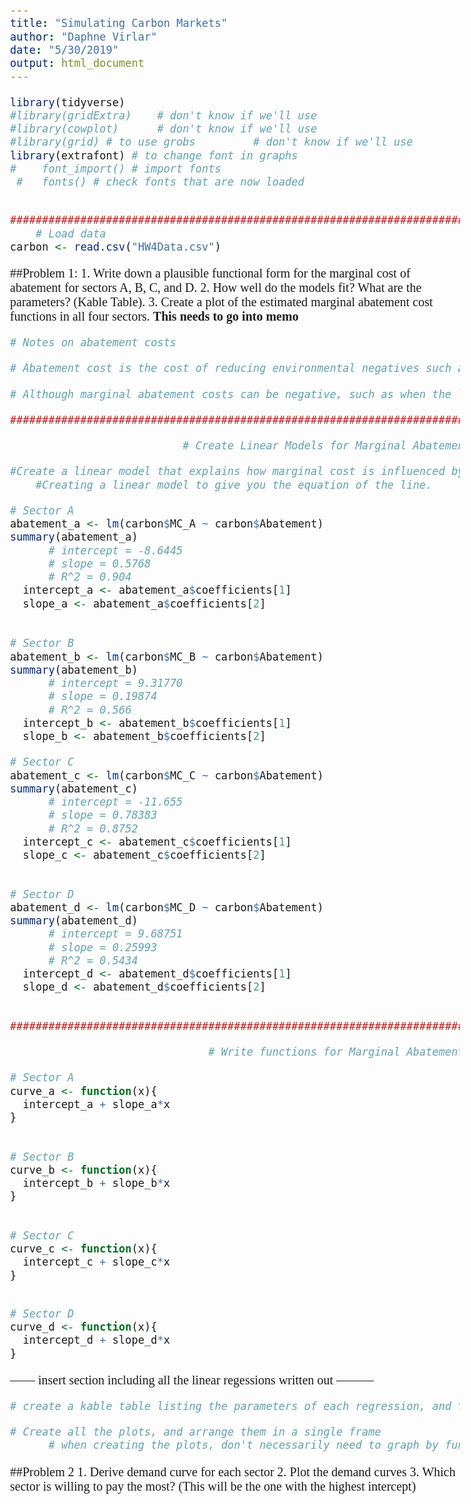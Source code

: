 ```yaml
---
title: "Simulating Carbon Markets"
author: "Daphne Virlar"
date: "5/30/2019"
output: html_document
---
```



<style type="text/css">

h1.title {
  text-align: center;
  font-family: "Times New Roman", Times, serif;
}
h4.author {
  font-family: "Times New Roman", Times, serif;
  text-align: center;
  font-size: 26px;
}
h4.date { 
  font-family: "Times New Roman", Times, serif;
  text-align: center;
}

body {
font-family: "Times New Roman", Times, serif;
font-size: 20px;
}
</style>



```r

library(tidyverse)
#library(gridExtra)    # don't know if we'll use
#library(cowplot)      # don't know if we'll use
#library(grid) # to use grobs         # don't know if we'll use
library(extrafont) # to change font in graphs 
#    font_import() # import fonts
 #   fonts() # check fonts that are now loaded 


###########################################################################################################
    # Load data
carbon <- read.csv("HW4Data.csv")

```



##Problem 1:
1. Write down a plausible functional form for the marginal cost of abatement for sectors A, B, C, and D. 
2. How well do the models fit? What are the parameters? (Kable Table).
3. Create a plot of the estimated marginal abatement cost functions in all four sectors. **This needs to go into memo**
```r
# Notes on abatement costs

# Abatement cost is the cost of reducing environmental negatives such as pollution. 

# Although marginal abatement costs can be negative, such as when the low carbon option is cheaper than the business-as-usual option, marginal abatement costs often rise steeply as more pollution is reduced.

############################################################################################################

                           # Create Linear Models for Marginal Abatement Cost Curve

#Create a linear model that explains how marginal cost is influenced by abatement
    #Creating a linear model to give you the equation of the line.

# Sector A
abatement_a <- lm(carbon$MC_A ~ carbon$Abatement)
summary(abatement_a)
      # intercept = -8.6445
      # slope = 0.5768
      # R^2 = 0.904
  intercept_a <- abatement_a$coefficients[1]
  slope_a <- abatement_a$coefficients[2]
  
  
# Sector B
abatement_b <- lm(carbon$MC_B ~ carbon$Abatement)
summary(abatement_b)
      # intercept = 9.31770
      # slope = 0.19874
      # R^2 = 0.566
  intercept_b <- abatement_b$coefficients[1]
  slope_b <- abatement_b$coefficients[2]

# Sector C
abatement_c <- lm(carbon$MC_C ~ carbon$Abatement)
summary(abatement_c)
      # intercept = -11.655
      # slope = 0.78383
      # R^2 = 0.8752
  intercept_c <- abatement_c$coefficients[1]
  slope_c <- abatement_c$coefficients[2]

  
# Sector D
abatement_d <- lm(carbon$MC_D ~ carbon$Abatement)
summary(abatement_d)
      # intercept = 9.68751
      # slope = 0.25993
      # R^2 = 0.5434
  intercept_d <- abatement_d$coefficients[1]
  slope_d <- abatement_d$coefficients[2]
    

############################################################################################################

                               # Write functions for Marginal Abatement Cost Curve

# Sector A
curve_a <- function(x){
  intercept_a + slope_a*x
}

  
# Sector B
curve_b <- function(x){
  intercept_b + slope_b*x
}

  
# Sector C
curve_c <- function(x){
  intercept_c + slope_c*x
}


# Sector D
curve_d <- function(x){
  intercept_d + slope_d*x
}

```


------ insert section including all the linear regessions written out ---------



```r
# create a kable table listing the parameters of each regression, and the R^2 value. Rows = each sector

```



```r
# Create all the plots, and arrange them in a single frame
      # when creating the plots, don't necessarily need to graph by function... Sam said we could draw the         lines on. Can you integrate this?
```



##Problem 2
1. Derive demand curve for each sector
2. Plot the demand curves
3. Which sector is willing to pay the most? (This will be the one with the highest intercept)
```r

```

